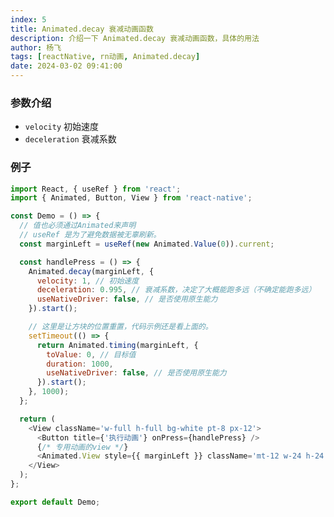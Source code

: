 ```yaml
---
index: 5
title: Animated.decay 衰减动画函数
description: 介绍一下 Animated.decay 衰减动画函数，具体的用法
author: 杨飞
tags: [reactNative, rn动画, Animated.decay]
date: 2024-03-02 09:41:00
---
```


### 参数介绍

- `velocity` 初始速度
- `deceleration` 衰减系数

### 例子

```javascript
import React, { useRef } from 'react';
import { Animated, Button, View } from 'react-native';

const Demo = () => {
  // 值也必须通过Animated来声明
  // useRef 是为了避免数据被无辜刷新。
  const marginLeft = useRef(new Animated.Value(0)).current;

  const handlePress = () => {
    Animated.decay(marginLeft, {
      velocity: 1, // 初始速度
      deceleration: 0.995, // 衰减系数，决定了大概能跑多远（不确定能跑多远）
      useNativeDriver: false, // 是否使用原生能力
    }).start();

    // 这里是让方块的位置重置，代码示例还是看上面的。
    setTimeout(() => {
      return Animated.timing(marginLeft, {
        toValue: 0, // 目标值
        duration: 1000,
        useNativeDriver: false, // 是否使用原生能力
      }).start();
    }, 1000);
  };

  return (
    <View className='w-full h-full bg-white pt-8 px-12'>
      <Button title={'执行动画'} onPress={handlePress} />
      {/* 专用动画的view */}
      <Animated.View style={{ marginLeft }} className='mt-12 w-24 h-24 rounded-xl bg-blue-900' />
    </View>
  );
};

export default Demo;
```

